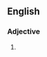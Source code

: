 ==English==

===Adjective===
{{head|en|adjective comparative form}}

# {{en-comparative of|brittle}}